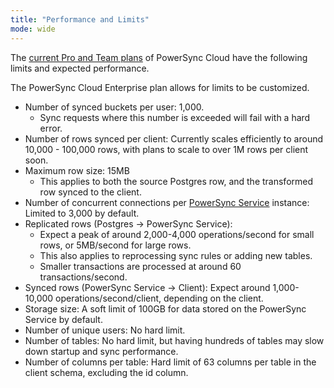 ```yaml
---
title: "Performance and Limits"
mode: wide
---
```


The [current Pro and Team plans](https://www.powersync.com/pricing) of PowerSync Cloud have the following limits and expected performance.

The PowerSync Cloud Enterprise plan allows for limits to be customized.

* Number of synced buckets per user: 1,000.
   * Sync requests where this number is exceeded will fail with a hard error.
* Number of rows synced per client: Currently scales efficiently to around 10,000 - 100,000 rows, with plans to scale to over 1M rows per client soon.
* Maximum row size: 15MB
   * This applies to both the source Postgres row, and the transformed row synced to the client.
* Number of concurrent connections per [PowerSync Service](/architecture/powersync-service) instance: Limited to 3,000 by default.
* Replicated rows (Postgres -> PowerSync Service):
   * Expect a peak of around 2,000-4,000 operations/second for small rows, or 5MB/second for large rows.
   * This also applies to reprocessing sync rules or adding new tables.
   * Smaller transactions are processed at around 60 transactions/second.
* Synced rows (PowerSync Service -> Client): Expect around 1,000-10,000 operations/second/client, depending on the client.
* Storage size: A soft limit of 100GB for data stored on the PowerSync Service by default.
* Number of unique users: No hard limit.
* Number of tables: No hard limit, but having hundreds of tables may slow down startup and sync performance.
* Number of columns per table: Hard limit of 63 columns per table in the client schema, excluding the id column.
